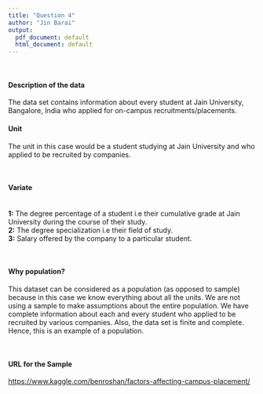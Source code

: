 ```yaml
---
title: "Question 4"
author: "Jin Barai"
output:
  pdf_document: default
  html_document: default
---
```

\

#### Description of the data
The data set contains information about every student at Jain University, Bangalore, India who applied for on-campus recruitments/placements. 

#### Unit
The unit in this case would be a student studying at Jain University and who applied to be recruited by companies. 

\

#### Variate

\
**1:** The degree percentage of a student i.e their cumulative grade at Jain University during the course of their study.
\
**2:** The degree specialization i.e their field of study.
\
**3:** Salary offered by the company to a particular student.  

\

#### Why population?
This dataset can be considered as a population (as opposed to sample) because in this case we know everything about all the units. We are not using a sample to make assumptions about the entire population. We have complete information about each and every student who applied to be recruited by various companies. Also, the data set is finite and complete. Hence, this is an example of a population. 

\

#### URL for the Sample
<https://www.kaggle.com/benroshan/factors-affecting-campus-placement/>